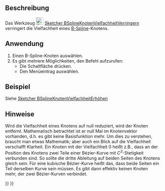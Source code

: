 <languages/>

{{Docnav/de
|[[Sketcher_BSplineIncreaseKnotMultiplicity/de|BSplineKnotenVielfachheitErhöhen]]
|[[Sketcher_BSplineInsertKnot/de|BSplineKnotenEinfügen]]
|[[Sketcher_Workbench/de|Sketcher]]
|IconL=Sketcher_BSplineIncreaseKnotMultiplicity.svg
|IconR=Sketcher_BSplineInsertKnot.svg‎
|IconC=Workbench_Sketcher.svg
}}

{{GuiCommand/de
|Name=Sketcher BSplineDecreaseKnotMultiplicity
|Name/de=Sketcher BSplineKnotenVielfachheitVerringern
|MenuLocation=Skizze → B-Spline-Werkzeuge → Vielfachheit eines Spline-Knotens verringern
|Workbenches=[[Sketcher_Workbench/de|Sketcher]]
|Version=0.17
|SeeAlso=[[Sketcher_BSplineIncreaseKnotMultiplicity/de|BSplineKnotenVielfachheitErhöhen]]
}}

<span id="Description"></span>
==Beschreibung==

Das Werkzeug [[Image:Sketcher_BSplineDecreaseKnotMultiplicity.svg|24px]] [[Sketcher_BSplineDecreaseKnotMultiplicity/de|Sketcher BSplineKnotenVielfachheitVerringern]] verringert die Vielfachheit eines [[B-Splines/de|B-Spline]]-Knotens.

<span id="Usage"></span>
==Anwendung==

# Einen B-Spline-Knoten auswählen.
# Es gibt mehrere Möglichkeiten, den Befehl aufzurufen: 
#* Die Schaltfläche {{Button|[[Image:Sketcher_BSplineDecreaseKnotMultiplicity.svg|16px]]  [[Sketcher_BSplineDecreaseKnotMultiplicity/de|Vielfachheit eines B-Spline-Knotens verringern]]}} drücken.
#* Den Menüeintrag {{MenuCommand|Skizze → B-Spline-Werkzeuge → [[Image:Sketcher_BSplineDecreaseKnotMultiplicity.svg|16px]] Vielfachheit eines B-Spline-Knotens verringern}} auswählen.

<span id="Example"></span>
==Beispiel==

Siehe [[Sketcher_BSplineIncreaseKnotMultiplicity/de#Beispiel|Sketcher BSplineKnotenVielfachheitErhöhen]]

<span id="Notes"></span>
==Hinweise==

Wird die Vielfachheit eines Knotens auf null reduziert, wird der Knoten entfernt. Mathematisch betrachtet ist er null Mal im Knotenvektor vorhanden, d.h. es gibt keine Basisfunktion mehr. Um dies zu verstehen, braucht man etwas Mathematik; aber auch ein Blick auf die Vielfachheit verschafft Klarheit. Ein Knoten mit der Vielfachheit 0 heißt z.B., dass an der Position des Knotens zwei Teile einer Bézier-Kurve mit ''C<sup>3</sup>''-Stetigkeit verbunden sind. So sollte die dritte Ableitung auf beiden Seiten des Knotens gleich sein. Für eine kubische Bézier-Kurve heißt das, dass beide Seiten ein Teil derselben Kurve sein müssen. Es gibt dann effektiv keinen Knoten mehr, der zwei Bézier-Kurven verbindet.


{{Docnav/de
|[[Sketcher_BSplineIncreaseKnotMultiplicity/de|BSplineKnotenVielfachheitErhöhen]]
|[[Sketcher_BSplineInsertKnot/de|BSplineKnotenEinfügen]]
|[[Sketcher_Workbench/de|Sketcher]]
|IconL=Sketcher_BSplineIncreaseKnotMultiplicity.svg
|IconR=Sketcher_BSplineInsertKnot.svg‎
|IconC=Workbench_Sketcher.svg
}}

{{Sketcher_Tools_navi{{#translation:}}}}
{{Userdocnavi{{#translation:}}}}